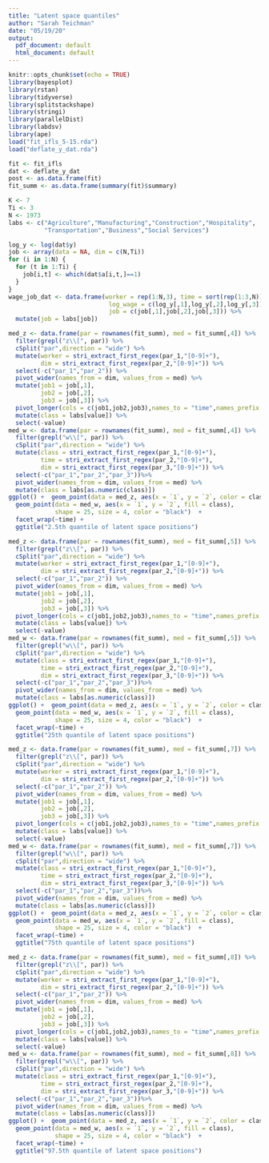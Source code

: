 ```yaml
---
title: "Latent space quantiles"
author: "Sarah Teichman"
date: "05/19/20"
output:
  pdf_document: default
  html_document: default
---
```


```r
knitr::opts_chunk$set(echo = TRUE)
library(bayesplot)
library(rstan)
library(tidyverse)
library(splitstackshape)
library(stringi)
library(parallelDist)
library(labdsv)
library(ape)
load("fit_ifls_5-15.rda")
load("deflate_y_dat.rda")
```

```r
fit <- fit_ifls
dat <- deflate_y_dat
post <- as.data.frame(fit)
fit_summ <- as.data.frame(summary(fit)$summary)
```

```r
K <- 7
Ti <- 3
N <- 1973
labs <- c("Agriculture","Manufacturing","Construction","Hospitality",
          "Transportation","Business","Social Services")
```


```r
log_y <- log(dat$y)
job <- array(data = NA, dim = c(N,Ti))
for (i in 1:N) {
  for (t in 1:Ti) {
    job[i,t] <- which(dat$a[i,t,]==1)
  }
}
wage_job_dat <- data.frame(worker = rep(1:N,3), time = sort(rep(1:3,N)),
                            log_wage = c(log_y[,1],log_y[,2],log_y[,3]),
                            job = c(job[,1],job[,2],job[,3])) %>%
  mutate(job = labs[job])
```


```r
med_z <- data.frame(par = rownames(fit_summ), med = fit_summ[,4]) %>%
  filter(grepl("z\\[", par)) %>%
  cSplit("par",direction = "wide") %>%
  mutate(worker = stri_extract_first_regex(par_1,"[0-9]+"),
         dim = stri_extract_first_regex(par_2,"[0-9]+")) %>%
  select(-c("par_1","par_2")) %>%
  pivot_wider(names_from = dim, values_from = med) %>%
  mutate(job1 = job[,1],
         job2 = job[,2],
         job3 = job[,3]) %>%
  pivot_longer(cols = c(job1,job2,job3),names_to = "time",names_prefix = "job") %>% 
  mutate(class = labs[value]) %>%
  select(-value) 
med_w <- data.frame(par = rownames(fit_summ), med = fit_summ[,4]) %>%
  filter(grepl("w\\[", par)) %>%
  cSplit("par",direction = "wide") %>%
  mutate(class = stri_extract_first_regex(par_1,"[0-9]+"),
         time = stri_extract_first_regex(par_2,"[0-9]+"),
         dim = stri_extract_first_regex(par_3,"[0-9]+")) %>%
  select(-c("par_1","par_2","par_3"))%>%
  pivot_wider(names_from = dim, values_from = med) %>%
  mutate(class = labs[as.numeric(class)])
ggplot() +  geom_point(data = med_z, aes(x = `1`, y = `2`, color = class, alpha = 0.5)) + 
  geom_point(data = med_w, aes(x = `1`, y = `2`, fill = class), 
             shape = 25, size = 4, color = "black")  +
  facet_wrap(~time) + 
  ggtitle("2.5th quantile of latent space positions")
```

```r
med_z <- data.frame(par = rownames(fit_summ), med = fit_summ[,5]) %>%
  filter(grepl("z\\[", par)) %>%
  cSplit("par",direction = "wide") %>%
  mutate(worker = stri_extract_first_regex(par_1,"[0-9]+"),
         dim = stri_extract_first_regex(par_2,"[0-9]+")) %>%
  select(-c("par_1","par_2")) %>%
  pivot_wider(names_from = dim, values_from = med) %>%
  mutate(job1 = job[,1],
         job2 = job[,2],
         job3 = job[,3]) %>%
  pivot_longer(cols = c(job1,job2,job3),names_to = "time",names_prefix = "job") %>% 
  mutate(class = labs[value]) %>%
  select(-value) 
med_w <- data.frame(par = rownames(fit_summ), med = fit_summ[,5]) %>%
  filter(grepl("w\\[", par)) %>%
  cSplit("par",direction = "wide") %>%
  mutate(class = stri_extract_first_regex(par_1,"[0-9]+"),
         time = stri_extract_first_regex(par_2,"[0-9]+"),
         dim = stri_extract_first_regex(par_3,"[0-9]+")) %>%
  select(-c("par_1","par_2","par_3"))%>%
  pivot_wider(names_from = dim, values_from = med) %>%
  mutate(class = labs[as.numeric(class)])
ggplot() +  geom_point(data = med_z, aes(x = `1`, y = `2`, color = class, alpha = 0.5)) + 
  geom_point(data = med_w, aes(x = `1`, y = `2`, fill = class), 
             shape = 25, size = 4, color = "black")  +
  facet_wrap(~time) + 
  ggtitle("25th quantile of latent space positions")
```

```r
med_z <- data.frame(par = rownames(fit_summ), med = fit_summ[,7]) %>%
  filter(grepl("z\\[", par)) %>%
  cSplit("par",direction = "wide") %>%
  mutate(worker = stri_extract_first_regex(par_1,"[0-9]+"),
         dim = stri_extract_first_regex(par_2,"[0-9]+")) %>%
  select(-c("par_1","par_2")) %>%
  pivot_wider(names_from = dim, values_from = med) %>%
  mutate(job1 = job[,1],
         job2 = job[,2],
         job3 = job[,3]) %>%
  pivot_longer(cols = c(job1,job2,job3),names_to = "time",names_prefix = "job") %>% 
  mutate(class = labs[value]) %>%
  select(-value) 
med_w <- data.frame(par = rownames(fit_summ), med = fit_summ[,7]) %>%
  filter(grepl("w\\[", par)) %>%
  cSplit("par",direction = "wide") %>%
  mutate(class = stri_extract_first_regex(par_1,"[0-9]+"),
         time = stri_extract_first_regex(par_2,"[0-9]+"),
         dim = stri_extract_first_regex(par_3,"[0-9]+")) %>%
  select(-c("par_1","par_2","par_3"))%>%
  pivot_wider(names_from = dim, values_from = med) %>%
  mutate(class = labs[as.numeric(class)])
ggplot() +  geom_point(data = med_z, aes(x = `1`, y = `2`, color = class, alpha = 0.5)) + 
  geom_point(data = med_w, aes(x = `1`, y = `2`, fill = class), 
             shape = 25, size = 4, color = "black")  +
  facet_wrap(~time) + 
  ggtitle("75th quantile of latent space positions")
```

```r
med_z <- data.frame(par = rownames(fit_summ), med = fit_summ[,8]) %>%
  filter(grepl("z\\[", par)) %>%
  cSplit("par",direction = "wide") %>%
  mutate(worker = stri_extract_first_regex(par_1,"[0-9]+"),
         dim = stri_extract_first_regex(par_2,"[0-9]+")) %>%
  select(-c("par_1","par_2")) %>%
  pivot_wider(names_from = dim, values_from = med) %>%
  mutate(job1 = job[,1],
         job2 = job[,2],
         job3 = job[,3]) %>%
  pivot_longer(cols = c(job1,job2,job3),names_to = "time",names_prefix = "job") %>% 
  mutate(class = labs[value]) %>%
  select(-value) 
med_w <- data.frame(par = rownames(fit_summ), med = fit_summ[,8]) %>%
  filter(grepl("w\\[", par)) %>%
  cSplit("par",direction = "wide") %>%
  mutate(class = stri_extract_first_regex(par_1,"[0-9]+"),
         time = stri_extract_first_regex(par_2,"[0-9]+"),
         dim = stri_extract_first_regex(par_3,"[0-9]+")) %>%
  select(-c("par_1","par_2","par_3"))%>%
  pivot_wider(names_from = dim, values_from = med) %>%
  mutate(class = labs[as.numeric(class)])
ggplot() +  geom_point(data = med_z, aes(x = `1`, y = `2`, color = class, alpha = 0.5)) + 
  geom_point(data = med_w, aes(x = `1`, y = `2`, fill = class), 
             shape = 25, size = 4, color = "black")  +
  facet_wrap(~time) + 
  ggtitle("97.5th quantile of latent space positions")
```


